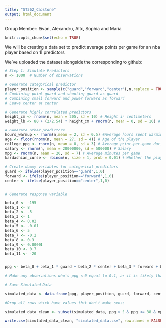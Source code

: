```yaml
---
title: "ST362_Capstone"
output: html_document
---
```

Group Member: Sivan, Alexandru, Alto, Sophia and Maria

```r
knitr::opts_chunk$set(echo = TRUE)
```

We will be creating a data set to predict average points per game for an nba player based on 11 predictors

We've uploaded the dataset alongside the corresponding to github: 

```r
# Step 1: Simulate Predictors
n <- 1000  # Number of observations

# Generate categorical predictor
player_position <- sample(c("guard","forward","center"),n,replace = TRUE)
# Combining point guard and shooting guard as guard
# Combining small forward and power forward as forward
# Leave center as center

# Generate highly correlated predictors
height_cm <- rnorm(n, mean = 205, sd = 10) # Height in centimeters
weight_lb <- 80 + (2/2.54) * height_cm + rnorm(n, mean = 0, sd = 10) # Weight in pounds

# Generate other predictors
hours_warmup <- rnorm(n,mean = 2, sd = 0.5) #Average hours spent warming up prior to a game
age <- floor(rnorm(n, mean = 27, sd = 4)) # Age of the player
college_ppg <- rnorm(n, mean = 8, sd = 3) # Average point-per-game during college career
salary <- rnorm(n, mean = 20000000, sd = 500000) # Salary
mpg <- rnorm(n, mean = 20, sd = 7) # Average minutes per game
kardashian_curse <- rbinom(n, size = 1, prob = 0.01) # Whether the player has dated one of the Kardashians

# Create dummy variables for categorical predictors
guard <- ifelse(player_position=="guard",1,0) 
forward <- ifelse(player_position=="forward",1,0)
center <- ifelse(player_position=="center",1,0)


# Generate response variable

beta_0 <- -195
beta_1 <- 8
beta_2 <- -5
beta_3 <- 1
beta_4 <- 0.02
beta_5 <- -0.01
beta_6 <- 5
beta_7 <- -0.2
beta_8 <- 0.3
beta_9 <- 0.00001
beta_10 <- 0.7
beta_11 <- -20


ppg <- beta_0 + beta_1 * guard + beta_2 * center + beta_3 * forward + beta_4 * height_cm + beta_5 * weight_lb + beta_6 * log(hours_warmup) + beta_7 * age + beta_8 * college_ppg + beta_9 * salary + beta_10 * mpg + beta_11 * kardashian_curse

# Make any observations who's ppg < 0 equal to 0.1, as it is likely that each player has at least scored a couple of points

# Save Simulated Data

simulated_data <- data.frame(ppg, player_position, guard, forward, center, height_cm, weight_lb, age, salary, mpg, hours_warmup, college_ppg, kardashian_curse)

#Drop all rows which have values that don't make sense

simulated_data_clean <- subset(simulated_data, ppg > 0 & ppg <= 38 & mpg > 0 & college_ppg > 0 & hours_warmup >= 1 & hours_warmup <= 3 & salary > 1000000)

write.csv(simulated_data_clean, "simulated_data.csv", row.names = FALSE)
```


